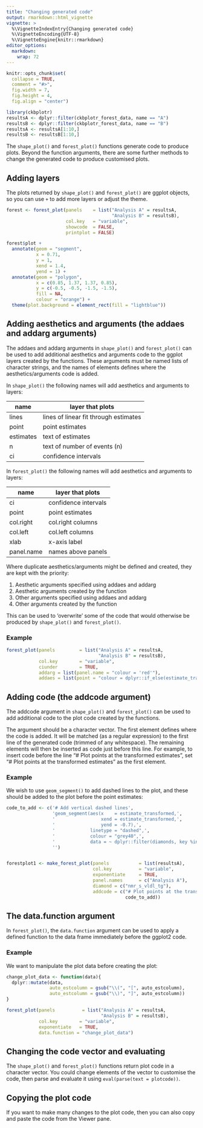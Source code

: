 ```yaml
---
title: "Changing generated code"
output: rmarkdown::html_vignette
vignette: >
  %\VignetteIndexEntry{Changing generated code}
  %\VignetteEncoding{UTF-8}
  %\VignetteEngine{knitr::rmarkdown}
editor_options: 
  markdown: 
    wrap: 72
---
```


```r
knitr::opts_chunk$set(
  collapse = TRUE,
  comment = "#>",
  fig.width = 7,
  fig.height = 4,
  fig.align = "center")
```

```r
library(ckbplotr)
resultsA <- dplyr::filter(ckbplotr_forest_data, name == "A")
resultsB <- dplyr::filter(ckbplotr_forest_data, name == "B")
resultsA <- resultsA[1:10,]
resultsB <- resultsB[1:10,]
```

The `shape_plot()` and `forest_plot()` functions generate code to produce plots. Beyond the function arguments, there are some further methods to change the generated code to produce customised plots.

## Adding layers
The plots returned by `shape_plot()` and `forest_plot()` are ggplot objects, so you can use `+` to add more layers or adjust the theme.

```r
forest <- forest_plot(panels    = list("Analysis A" = resultsA,
                                       "Analysis B" = resultsB),
                      col.key   = "variable",
                      showcode  = FALSE,
                      printplot = FALSE)

forest$plot +
  annotate(geom = "segment",
           x = 0.71,
           y = 1,
           xend = 1.4,
           yend = 1) +
  annotate(geom = "polygon",
           x = c(0.85, 1.37, 1.37, 0.85),
           y = c(-0.5, -0.5, -1.5, -1.5),
           fill = NA,
           colour = "orange") +
  theme(plot.background = element_rect(fill = "lightblue"))
```


## Adding aesthetics and arguments (the addaes and addarg arguments)
The addaes and addarg arguments in `shape_plot()` and `forest_plot()` can be used to add additional aesthetics and arguments code to the ggplot layers created by the functions. These arguments must be named lists of character strings, and the names of elements defines where the aesthetics/arguments code is added.

In `shape_plot()`  the following names will add aesthetics and arguments to layers:

| name      | layer that plots                      |
|-----------|---------------------------------------|
| lines     | lines of linear fit through estimates |
| point     | point estimates                       |
| estimates | text of estimates                     |
| n         | text of number of events (n)          |
| ci        | confidence intervals                  |

In `forest_plot()` the following names will add aesthetics and arguments to layers:

| name       | layer that plots     |
|------------|----------------------|
| ci         | confidence intervals |
| point      | point estimates      |
| col.right  | col.right columns    |
| col.left   | col.left columns     |
| xlab       | x-axis label         |
| panel.name | names above panels   |

Where duplicate aesthetics/arguments might be defined and created, they are kept with the priority: 

1. Aesthetic arguments specified using addaes and addarg
2. Aesthetic arguments created by the function
3. Other arguments specified using addaes and addarg
4. Other arguments created by the function

This can be used to 'overwrite' some of the code that would otherwise be produced by `shape_plot()` and `forest_plot()`.

### Example
```r
forest_plot(panels         = list("Analysis A" = resultsA,
                                  "Analysis B" = resultsB),
            col.key        = "variable",
            ciunder        = TRUE,
            addarg = list(panel.name = "colour = 'red'"),
            addaes = list(point = "colour = dplyr::if_else(estimate_transformed > 1.01, 'orange', 'grey')"))
```





## Adding code (the addcode argument)
The addcode argument in `shape_plot()` and `forest_plot()` can be used to add additional code to the plot code created by the functions.

The argument should be a character vector. The first element defines where the code is added. It will be matched (as a regular expression) to the first line of the generated code (trimmed of any whitespace). The remaining elements will then be inserted as code just before this line. For example, to insert code before the line "# Plot points at the transformed estimates", set "# Plot points at the transformed estimates" as the first element.

### Example
We wish to use `geom_segment()` to add dashed lines to the plot, and these should be added to the plot before the point estimates:
```r
code_to_add <- c('# Add vertical dashed lines',
                 'geom_segment(aes(x    = estimate_transformed,',
                 '                 xend = estimate_transformed,',
                 '                 yend = -0.7),',
                 '             linetype = "dashed",',
                 '             colour = "grey40",',
                 '             data = ~ dplyr::filter(diamonds, key %in% c("nmr_s_vldl_tg"))) +',
                 '')


forestplot1 <- make_forest_plot(panels           = list(resultsA),
                                col.key          = "variable",
                                exponentiate     = TRUE,
                                panel.names      = c("Analysis A"),
                                diamond = c("nmr_s_vldl_tg"),
                                addcode = c("# Plot points at the transformed estimates",
                                            code_to_add))
```


## The data.function argument

In `forest_plot()`, the `data.function` argument can be used to apply a defined function to the data frame immediately before the ggplot2 code.

### Example
We want to manipulate the plot data before creating the plot:
```r
change_plot_data <- function(data){
  dplyr::mutate(data,
                auto_estcolumn = gsub("\\(", "[", auto_estcolumn),
                auto_estcolumn = gsub("\\)", "]", auto_estcolumn))
}

forest_plot(panels          = list("Analysis A" = resultsA,
                                   "Analysis B" = resultsB),
            col.key        = "variable",
            exponentiate   = TRUE,
            data.function = "change_plot_data")
```


## Changing the code vector and evaluating
The `shape_plot()` and `forest_plot()` functions return plot code in a character vector. You could change elements of the vector to customise the code, then parse and evaluate it using `eval(parse(text = plotcode))`.


## Copying the plot code
If you want to make many changes to the plot code, then you can also copy and paste the code from the Viewer pane.
